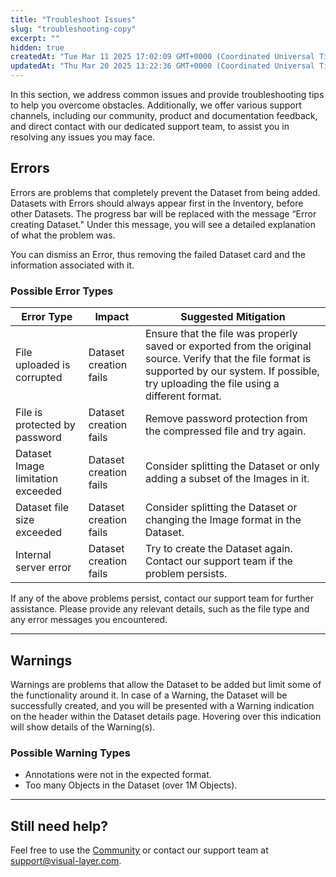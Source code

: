 ```yaml
---
title: "Troubleshoot Issues"
slug: "troubleshooting-copy"
excerpt: ""
hidden: true
createdAt: "Tue Mar 11 2025 17:02:09 GMT+0000 (Coordinated Universal Time)"
updatedAt: "Thu Mar 20 2025 13:22:36 GMT+0000 (Coordinated Universal Time)"
---
```


In this section, we address common issues and provide troubleshooting tips to help you overcome obstacles. Additionally, we offer various support channels, including our community, product and documentation feedback, and direct contact with our dedicated support team, to assist you in resolving any issues you may face.

## Errors

Errors are problems that completely prevent the Dataset from being added. Datasets with Errors should always appear first in the Inventory, before other Datasets. The progress bar will be replaced with the message “Error creating Dataset." Under this message, you will see a detailed explanation of what the problem was.

You can dismiss an Error, thus removing the failed Dataset card and the information associated with it.

### Possible Error Types

| Error Type                     | Impact                  | Suggested Mitigation                                                                 |
|--------------------------------|-------------------------|-------------------------------------------------------------------------------------|
| File uploaded is corrupted     | Dataset creation fails | Ensure that the file was properly saved or exported from the original source. Verify that the file format is supported by our system. If possible, try uploading the file using a different format. |
| File is protected by password  | Dataset creation fails | Remove password protection from the compressed file and try again.                 |
| Dataset Image limitation exceeded | Dataset creation fails | Consider splitting the Dataset or only adding a subset of the Images in it.        |
| Dataset file size exceeded     | Dataset creation fails | Consider splitting the Dataset or changing the Image format in the Dataset.        |
| Internal server error          | Dataset creation fails | Try to create the Dataset again. Contact our support team if the problem persists. |

If any of the above problems persist, contact our support team for further assistance. Please provide any relevant details, such as the file type and any error messages you encountered.

---

## Warnings

Warnings are problems that allow the Dataset to be added but limit some of the functionality around it. In case of a Warning, the Dataset will be successfully created, and you will be presented with a Warning indication on the header within the Dataset details page. Hovering over this indication will show details of the Warning(s).

### Possible Warning Types

- Annotations were not in the expected format.
- Too many Objects in the Dataset (over 1M Objects).

---

## Still need help?

Feel free to use the [Community](doc:contact-us) or contact our support team at [support@visual-layer.com](mailto:support@visual-layer.com).
